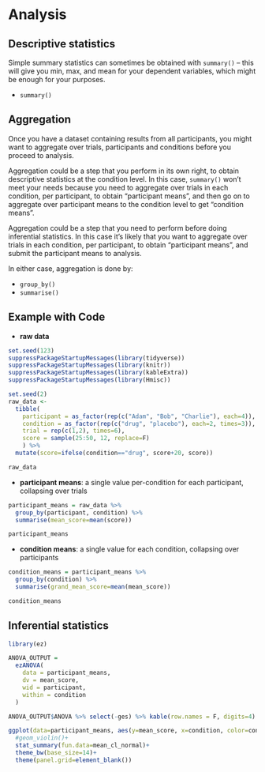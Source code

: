 # Analysis

## Descriptive statistics

Simple summary statistics can sometimes be obtained with `summary()` -- this will give you min, max, and mean for your dependent variables, which might be enough for your purposes.

* `summary()`

## Aggregation

Once you have a dataset containing results from all participants, you might want to aggregate over trials, participants and conditions before you proceed to analysis.

Aggregation could be a step that you perform in its own right, to obtain descriptive statistics at the condition level. In this case, `summary()` won't meet your needs because you need to aggregate over trials in each condition, per participant, to obtain "participant means", and then go on to aggregate over participant means to the condition level to get "condition means".

Aggregation could be a step that you need to perform before doing inferential statistics. In this case it's likely that you want to aggregate over trials in each condition, per participant, to obtain "participant means", and submit the participant means to analysis.


In either case, aggregation is done by:

* `group_by()`
* `summarise()`

## Example with Code

* **raw data**

```r
set.seed(123)
suppressPackageStartupMessages(library(tidyverse))
suppressPackageStartupMessages(library(knitr))
suppressPackageStartupMessages(library(kableExtra))
suppressPackageStartupMessages(library(Hmisc))
```

```r
set.seed(2)
raw_data <-
  tibble(
    participant = as_factor(rep(c("Adam", "Bob", "Charlie"), each=4)), 
    condition = as_factor(rep(c("drug", "placebo"), each=2, times=3)),
    trial = rep(c(1,2), times=6),
    score = sample(25:50, 12, replace=F)
    ) %>% 
  mutate(score=ifelse(condition=="drug", score+20, score))
```

```r
raw_data 
```

* **participant means**: a single value per-condition for each participant, collapsing over trials

```r
participant_means = raw_data %>% 
  group_by(participant, condition) %>% 
  summarise(mean_score=mean(score))
```

```r
participant_means
```

* **condition means**: a single value for each condition, collapsing over participants

```r
condition_means = participant_means %>% 
  group_by(condition) %>% 
  summarise(grand_mean_score=mean(mean_score))
```

```r
condition_means
```

## Inferential statistics

```r
library(ez)
```

```r
ANOVA_OUTPUT = 
  ezANOVA(
    data = participant_means,
    dv = mean_score,
    wid = participant,
    within = condition
  )
```

```r
ANOVA_OUTPUT$ANOVA %>% select(-ges) %>% kable(row.names = F, digits=4)
```

```r
ggplot(data=participant_means, aes(y=mean_score, x=condition, color=condition))+
  #geom_violin()+
  stat_summary(fun.data=mean_cl_normal)+
  theme_bw(base_size=14)+
  theme(panel.grid=element_blank())
```